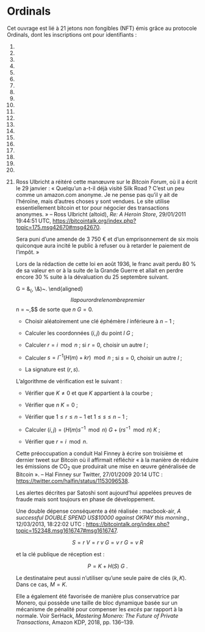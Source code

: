 # Ordinals

Cet ouvrage est lié à 21 jetons non fongibles (NFT) émis grâce au protocole Ordinals, dont les inscriptions ont pour identifiants :

1)  
2)  
3)  
4)  
5)  
6)  
7)  
8)  
9)  
10) 
11) 
12) 
13) 
14) 
15) 
16) 
17) 
18) 
19) 
20) 
21) 































































































































    Ross Ulbricht a réitéré cette manœuvre sur le *Bitcoin Forum*, où il a écrit le 29 janvier : « Quelqu'un a-t-il déjà visité Silk Road ? C'est un peu comme un amazon.com anonyme. Je ne pense pas qu'il y ait de l'héroïne, mais d'autres choses y sont vendues. Le site utilise essentiellement bitcoin et tor pour négocier des transactions anonymes. » -- Ross Ulbricht (altoid), *Re: A Heroin Store*, 29/01/2011 19:44:51 UTC, <https://bitcointalk.org/index.php?topic=175.msg42670#msg42670>.











































































































































































































































    Sera puni d'une amende de 3 750 € et d'un emprisonnement de six mois quiconque aura incité le public à refuser ou à retarder le paiement de l'impôt. »













    Lors de la rédaction de cette loi en août 1936, le franc avait perdu 80 % de sa valeur en or à la suite de la Grande Guerre et allait en perdre encore 30 % suite à la dévaluation du 25 septembre suivant.






































































































































































































































































     G = &~(~\mathtt{0x79be667ef9dcbbac55a06295ce870b07029bfcdb2dce28d959f2815b16f81798}, \\&~\mathtt{0x483ada7726a3c4655da4fbfc0e1108a8fd17b448a68554199c47d08ffb10d4b8}~)~. 
    \end{aligned}$$ Il a pour ordre le nombre premier $$n = \mathtt{0xfffffffffffffffffffffffffffffffebaaedce6af48a03bbfd25e8cd0364141}~,$$ de sorte que $n~G = 0$.





    -   Choisir aléatoirement une clé éphémère $l$ inférieure à $n-1$ ;

    -   Calculer les coordonnées $(i,j)$ du point $l~G$ ;

    -   Calculer $r = i \mod n$ ; si $r = 0$, choisir un autre $l$ ;

    -   Calculer $s = l^{-1} ( H(m) + k r ) \mod n$ ; si $s = 0$, choisir un autre $l$ ;

    -   La signature est $( r, s )$.

    L'algorithme de vérification est le suivant :

    -   Vérifier que $K \ne 0$ et que $K$ appartient à la courbe ;

    -   Vérifier que $n~K = 0$ ;

    -   Vérifier que $1 \leq r \leq n - 1$ et $1 \leq s \leq n - 1$ ;

    -   Calculer $(i, j) = ( H(m) s^{-1} \mod n )~G + ( r s^{-1} \mod n  )~K$ ;

    -   Vérifier que $r = i \mod n$.































































































































































































































    Cette préoccupation a conduit Hal Finney à écrire son troisième et dernier tweet sur Bitcoin où il affirmait réfléchir « à la manière de réduire les émissions de CO~2~ que produirait une mise en œuvre généralisée de Bitcoin ». -- Hal Finney sur Twitter, 27/01/2009 20:14 UTC : <https://twitter.com/halfin/status/1153096538>.





















    Les alertes décrites par Satoshi sont aujourd'hui appelées preuves de fraude mais sont toujours en phase de développement.















    Une double dépense conséquente a été réalisée : macbook-air, *A successful DOUBLE SPEND US\$10000 against OKPAY this morning.*, 12/03/2013, 18:22:02 UTC : <https://bitcointalk.org/index.php?topic=152348.msg1616747#msg1616747>.























































































































    $$S = r~V = r~v~G = v~r~G = v~R$$

    et la clé publique de réception est :

    $$P = K + H(S)~G~.$$

    Le destinataire peut aussi n'utiliser qu'une seule paire de clés $(k, K)$. Dans ce cas, $M = K$.

















































































    Elle a également été favorisée de manière plus conservatrice par Monero, qui possède une taille de bloc dynamique basée sur un mécanisme de pénalité pour compenser les *excès* par rapport à la normale. Voir SerHack, *Mastering Monero: The Future of Private Transactions*, Amazon KDP, 2018, pp. 136--139.